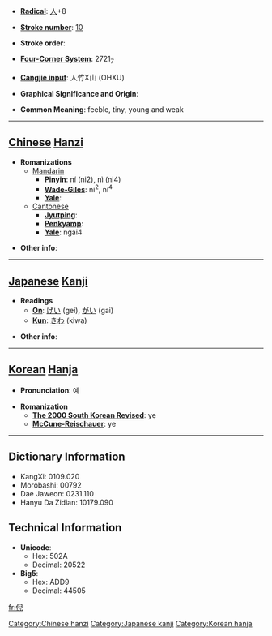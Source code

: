 * '''[[Wiktionary:Chinese radical index| Radical]]''': [[Wiktionary:Chinese radical index 人|人]]+8

* '''[[Wiktionary:Chinese total strokes index|Stroke number]]''': [[Wiktionary:Chinese total strokes index 10|10]]

* '''Stroke order''': 

* '''[[Wiktionary:Chinese four corner index|Four-Corner System]]''': 2721<sub>7</sub>

* '''[[Wiktionary:Chinese Cangjie index|Cangjie input]]''': 人竹X山 (OHXU)

* '''Graphical Significance and Origin''': 

* '''Common Meaning''': feeble, tiny, young and weak

----

== [[Chinese]] [[Hanzi]] ==

* '''Romanizations'''
** [[Mandarin]]
*** '''[[Pinyin]]''': ní (ni2), nì (ni4)
*** '''[[Wade-Giles]]''': ni<sup>2</sup>, ni<sup>4</sup>
*** '''[[Yale]]''': 
**[[Cantonese]]
***'''[[Jyutping]]''':
***'''[[Penkyamp]]''': 
***'''[[Yale]]''': ngai4

* '''Other info''': 

----

== [[Japanese]] [[Kanji]] ==

* '''Readings'''
** '''[[On]]''': [[げい]] (gei), [[がい]] (gai)
** '''[[Kun]]''': [[きわ]] (kiwa)

* '''Other info''':  

----

== [[Korean]] [[Hanja]] ==

* '''Pronunciation''': 예

* '''Romanization'''
** '''[[The 2000 South Korean Revised Romanization|The 2000 South Korean Revised]]''': ye
** '''[[McCune-Reischauer]]''': ye

----

== Dictionary Information ==

* KangXi: 0109.020
* Morobashi: 00792
* Dae Jaweon: 0231.110
* Hanyu Da Zidian: 10179.090

== Technical Information ==

* '''Unicode''':
** Hex: 502A
** Decimal: 20522
* '''Big5''':
** Hex: ADD9
** Decimal: 44505

[[Category:Chinese hanzi]]
[[Category:Japanese kanji]]
[[Category:Korean hanja]]

[[fr:倪]]